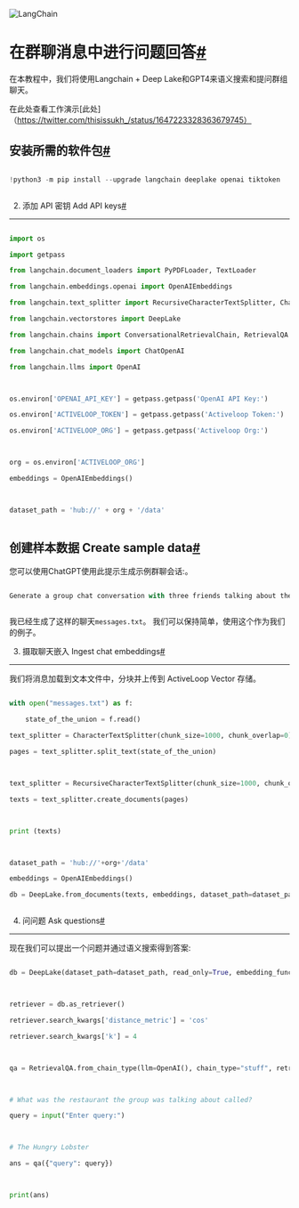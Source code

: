

<Head>
  <script>
    {
      `(function() {
         var _hmt = _hmt || [];
(function() {
  var hm = document.createElement("script");
  hm.src = "https://hm.baidu.com/hm.js?e60fb290e204e04c5cb6f79b0ac1e697";
  var s = document.getElementsByTagName("script")[0]; 
  s.parentNode.insertBefore(hm, s);
})();
       })();`
    }
  </script>
</Head>

![LangChain](https://pica.zhimg.com/50/v2-56e8bbb52aa271012541c1fe1ceb11a2_r.gif)







在群聊消息中进行问题回答[#](#question-answering-over-a-group-chat-messages "此标题的永久链接")
=================================





在本教程中，我们将使用Langchain + Deep Lake和GPT4来语义搜索和提问群组聊天。




在此处查看工作演示[此处]（https://twitter.com/thisissukh_/status/1647223328363679745）


安装所需的软件包[#](#install-required-packages "此标题的永久链接")
----------------------





```python

!python3 -m pip install --upgrade langchain deeplake openai tiktoken



```

2. 添加 API 密钥 Add API keys[#](#add-api-keys "Permalink to this headline")

----------------------------------





```python

import os

import getpass

from langchain.document_loaders import PyPDFLoader, TextLoader

from langchain.embeddings.openai import OpenAIEmbeddings

from langchain.text_splitter import RecursiveCharacterTextSplitter, CharacterTextSplitter

from langchain.vectorstores import DeepLake

from langchain.chains import ConversationalRetrievalChain, RetrievalQA

from langchain.chat_models import ChatOpenAI

from langchain.llms import OpenAI



os.environ['OPENAI_API_KEY'] = getpass.getpass('OpenAI API Key:')

os.environ['ACTIVELOOP_TOKEN'] = getpass.getpass('Activeloop Token:')

os.environ['ACTIVELOOP_ORG'] = getpass.getpass('Activeloop Org:')



org = os.environ['ACTIVELOOP_ORG']

embeddings = OpenAIEmbeddings()



dataset_path = 'hub://' + org + '/data'



```

创建样本数据 Create sample data[#](#create-sample-data "此标题的永久链接")
----------------------





您可以使用ChatGPT使用此提示生成示例群聊会话:。
```python

Generate a group chat conversation with three friends talking about their day, referencing real places and fictional names. Make it funny and as detailed as possible.



```





我已经生成了这样的聊天`messages.txt`。 我们可以保持简单，使用这个作为我们的例子。


3. 摄取聊天嵌入 Ingest chat embeddings[#](#ingest-chat-embeddings "Permalink to this headline")

----------------





我们将消息加载到文本文件中，分块并上传到 ActiveLoop Vector 存储。





```python

with open("messages.txt") as f:

    state_of_the_union = f.read()

text_splitter = CharacterTextSplitter(chunk_size=1000, chunk_overlap=0)

pages = text_splitter.split_text(state_of_the_union)



text_splitter = RecursiveCharacterTextSplitter(chunk_size=1000, chunk_overlap=100)

texts = text_splitter.create_documents(pages)



print (texts)



dataset_path = 'hub://'+org+'/data'

embeddings = OpenAIEmbeddings()

db = DeepLake.from_documents(texts, embeddings, dataset_path=dataset_path, overwrite=True)



```

4. 问问题 Ask questions[#](#ask-questions "Permalink to this headline")

------------





现在我们可以提出一个问题并通过语义搜索得到答案:





```python

db = DeepLake(dataset_path=dataset_path, read_only=True, embedding_function=embeddings)



retriever = db.as_retriever()

retriever.search_kwargs['distance_metric'] = 'cos'

retriever.search_kwargs['k'] = 4



qa = RetrievalQA.from_chain_type(llm=OpenAI(), chain_type="stuff", retriever=retriever, return_source_documents=False)



# What was the restaurant the group was talking about called?

query = input("Enter query:")



# The Hungry Lobster

ans = qa({"query": query})



print(ans)



```

